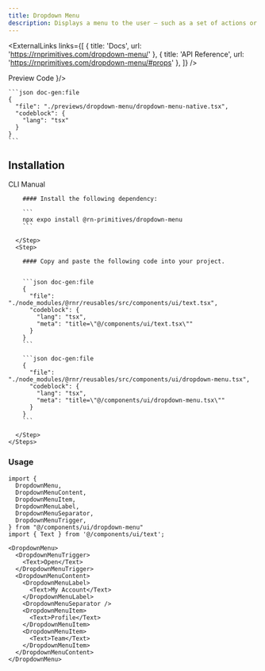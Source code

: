 ```yaml
---
title: Dropdown Menu
description: Displays a menu to the user — such as a set of actions or functions — triggered by a button.
---
```



<ExternalLinks
  links={[
    { title: 'Docs', url: 'https://rnprimitives.com/dropdown-menu/' },
    { title: 'API Reference', url: 'https://rnprimitives.com/dropdown-menu/#props' },
  ]}
/>

<div className="h-5"/>

<SectionTabs defaultValue="preview">
  <SectionTabsList>
    <SectionTabsTrigger value="preview">Preview</SectionTabsTrigger>
    <SectionTabsTrigger value="code">Code</SectionTabsTrigger>
  </SectionTabsList>
  <SectionTabsContent value="preview">
    <PreviewCard copyContent={dropdownMenuPreview} webPreview={<DropdownMenuPreview />}/>
  </SectionTabsContent>
  <SectionTabsContent value="code">

    ```json doc-gen:file
    {
      "file": "./previews/dropdown-menu/dropdown-menu-native.tsx",
      "codeblock": {
        "lang": "tsx"
      }
    }
    ```
  </SectionTabsContent>
</SectionTabs>


## Installation

<SectionTabs defaultValue="cli">
  <SectionTabsList>
    <SectionTabsTrigger id="cli" value="cli">CLI</SectionTabsTrigger>
    <SectionTabsTrigger id="manual" value="manual">Manual</SectionTabsTrigger>
  </SectionTabsList>
  <SectionTabsContent value="cli">
     <CommandTabs args={["add", "dropdown-menu"]}/>
  </SectionTabsContent>
  <SectionTabsContent value="manual">
    <Steps> 
      <Step>
 
        #### Install the following dependency:

        ```
        npx expo install @rn-primitives/dropdown-menu
        ```

      </Step>
      <Step>
 
        #### Copy and paste the following code into your project.


        ```json doc-gen:file
        {
          "file": "./node_modules/@rnr/reusables/src/components/ui/text.tsx",
          "codeblock": {
            "lang": "tsx",
            "meta": "title=\"@/components/ui/text.tsx\""
          }
        }
        ```

        ```json doc-gen:file
        {
          "file": "./node_modules/@rnr/reusables/src/components/ui/dropdown-menu.tsx",
          "codeblock": {
            "lang": "tsx",
            "meta": "title=\"@/components/ui/dropdown-menu.tsx\""
          }
        }
        ```
 
      </Step>
    </Steps>

  </SectionTabsContent>
</SectionTabs>

### Usage

<PortalInfoAlert />

```tsx
import {
  DropdownMenu,
  DropdownMenuContent,
  DropdownMenuItem,
  DropdownMenuLabel,
  DropdownMenuSeparator,
  DropdownMenuTrigger,
} from "@/components/ui/dropdown-menu"
import { Text } from '@/components/ui/text';

```

```tsx
<DropdownMenu>
  <DropdownMenuTrigger>
    <Text>Open</Text>
  </DropdownMenuTrigger>
  <DropdownMenuContent>
    <DropdownMenuLabel>
      <Text>My Account</Text>
    </DropdownMenuLabel>
    <DropdownMenuSeparator />
    <DropdownMenuItem>
      <Text>Profile</Text>
    </DropdownMenuItem>
    <DropdownMenuItem>
      <Text>Team</Text>
    </DropdownMenuItem>
  </DropdownMenuContent>
</DropdownMenu>
```
